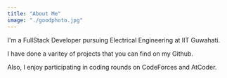 ```yaml
---
title: "About Me"
image: "./goodphoto.jpg"
---
```



I'm a FullStack Developer pursuing Electrical Engineering at IIT Guwahati. 

I have done a varitey of projects that you can find on my Github.

Also, I enjoy participating in coding rounds on CodeForces and AtCoder.
